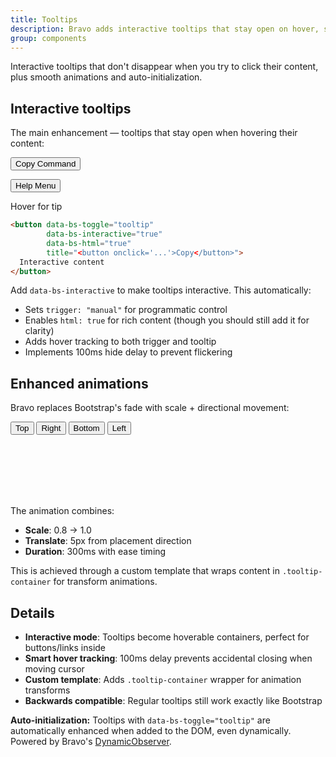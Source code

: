 ```yaml
---
title: Tooltips
description: Bravo adds interactive tooltips that stay open on hover, smooth directional animations, and automatic initialization to Bootstrap's tooltips.
group: components
---
```


Interactive tooltips that don't disappear when you try to click their content, plus smooth animations and auto-initialization.

## Interactive tooltips

The main enhancement — tooltips that stay open when hovering their content:

<div class="bd-example mb-3">
  <button type="button" 
          class="btn btn-primary me-2"
          data-bs-toggle="tooltip"
          data-bs-interactive="true"
          data-bs-html="true"
          data-bs-placement="top"
          title="<div class='text-center'><button class='btn btn-sm btn-success me-2' onclick='navigator.clipboard.writeText(&quot;npm install bravo&quot;); this.textContent=&quot;✓ Copied&quot;'>Copy</button><code>npm install bravo</code></div>">
    Copy Command
  </button>
  
  <button type="button"
          class="btn btn-secondary me-2"  
          data-bs-toggle="tooltip"
          data-bs-interactive="true"
          data-bs-html="true"
          title="<div><strong>Need help?</strong><br><a href='#docs' class='text-info'>View docs</a> • <a href='#support' class='text-info'>Contact support</a></div>">
    Help Menu
  </button>
  
  <span class="badge bg-info"
        data-bs-toggle="tooltip"
        data-bs-interactive="true"
        data-bs-html="true"
        data-bs-placement="right"
        title="<div class='small'><strong>Pro tip:</strong><br>You can select and copy this text!</div>">
    Hover for tip
  </span>
</div>

```html
<button data-bs-toggle="tooltip"
        data-bs-interactive="true"
        data-bs-html="true"
        title="<button onclick='...'>Copy</button>">
  Interactive content
</button>
```

Add `data-bs-interactive` to make tooltips interactive. This automatically:
- Sets `trigger: "manual"` for programmatic control
- Enables `html: true` for rich content (though you should still add it for clarity)
- Adds hover tracking to both trigger and tooltip
- Implements 100ms hide delay to prevent flickering

## Enhanced animations

Bravo replaces Bootstrap's fade with scale + directional movement:

<div class="bd-example mb-3">
  <div class="d-flex justify-content-center gap-2 align-items-center" style="height: 120px;">
    <button type="button" class="btn btn-outline-secondary" data-bs-toggle="tooltip" data-bs-placement="top" title="Scales up from bottom">Top</button>
    <button type="button" class="btn btn-outline-secondary" data-bs-toggle="tooltip" data-bs-placement="right" title="Scales in from left">Right</button>
    <button type="button" class="btn btn-outline-secondary" data-bs-toggle="tooltip" data-bs-placement="bottom" title="Scales up from top">Bottom</button>
    <button type="button" class="btn btn-outline-secondary" data-bs-toggle="tooltip" data-bs-placement="left" title="Scales in from right">Left</button>
  </div>
</div>

The animation combines:
- **Scale**: 0.8 → 1.0
- **Translate**: 5px from placement direction
- **Duration**: 300ms with ease timing

This is achieved through a custom template that wraps content in `.tooltip-container` for transform animations.

## Details

* **Interactive mode**: Tooltips become hoverable containers, perfect for buttons/links inside
* **Smart hover tracking**: 100ms delay prevents accidental closing when moving cursor
* **Custom template**: Adds `.tooltip-container` wrapper for animation transforms
* **Backwards compatible**: Regular tooltips still work exactly like Bootstrap

<div class="alert alert-info mt-4">
  <strong>Auto-initialization:</strong> Tooltips with <code>data-bs-toggle="tooltip"</code> are automatically enhanced when added to the DOM, even dynamically. Powered by Bravo's <a href="/docs/0.0/javascript/dynamic-observer/">DynamicObserver</a>.
</div>